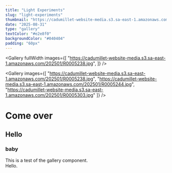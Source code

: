 ```yaml
---
title: "Light Experiments"
slug: "light-experiments"
thumbnail: "https://cadumillet-website-media.s3.sa-east-1.amazonaws.com/202501/R0005238.jpg"
date: "2025-08-31"
type: "gallery"
textColor: "#e2e8f0"
backgroundColor: "#040404"
padding: "60px"
---
```


<Gallery
  fullWidth
  images={[
    "https://cadumillet-website-media.s3.sa-east-1.amazonaws.com/202501/R0005238.jpg",
  ]}
/>

<Gallery
  images={[
    "https://cadumillet-website-media.s3.sa-east-1.amazonaws.com/202501/R0005238.jpg",
    "https://cadumillet-website-media.s3.sa-east-1.amazonaws.com/202501/R0005244.jpg",
    "https://cadumillet-website-media.s3.sa-east-1.amazonaws.com/202501/R0005303.jpg"
  ]}
/>

# Come over
## Hello
### baby

This is a test of the gallery component.  
Hello.

